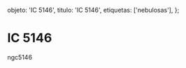 
  objeto: 'IC 5146',
  titulo: 'IC 5146',
  etiquetas: ['nebulosas'],
};

# IC 5146

<Imagen
  src="registro/ic-5146_20121000_1_ic-5146-15-600s-pa2.jpg"
  fecha="20121000"
/>

ngc5146
